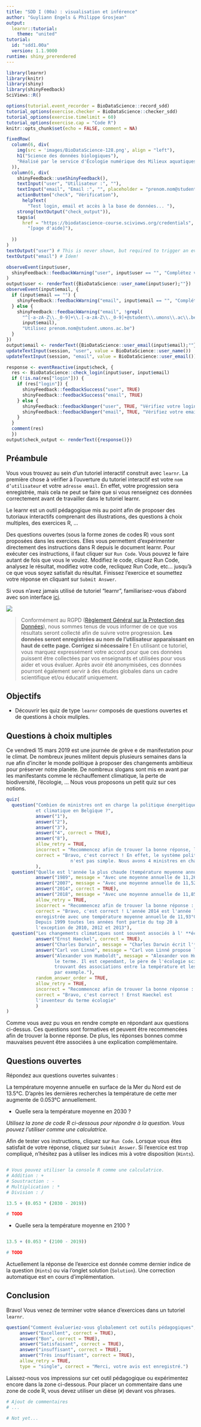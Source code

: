 ```yaml
---
title: "SDD I (00a) : visualisation et inférence"
author: "Guyliann Engels & Philippe Grosjean"
output:
  learnr::tutorial:
    theme: "united"
tutorial:
  id: "sdd1.00a"
  version: 1.1.9000
runtime: shiny_prerendered
---
```


```r
library(learnr)
library(knitr)
library(shiny)
library(shinyFeedback)
SciViews::R()

options(tutorial.event_recorder = BioDataScience::record_sdd)
tutorial_options(exercise.checker = BioDataScience::checker_sdd)
tutorial_options(exercise.timelimit = 60)
tutorial_options(exercise.cap = "Code R")
knitr::opts_chunk$set(echo = FALSE, comment = NA)

```

```r
fixedRow(
  column(6, div(
    img(src = 'images/BioDataScience-128.png', align = "left"),
    h1("Science des données biologiques"),
    "Réalisé par le service d'Écologie numérique des Milieux aquatiques, Université de Mons (Belgique)"
  )),
  column(6, div(
    shinyFeedback::useShinyFeedback(),
    textInput("user", "Utilisateur :", ""),
    textInput("email", "Email :", "", placeholder = "prenom.nom@student.umons.ac.be"),
    actionButton("check", "Vérification"),
      helpText(
        "Test login, email et accès à la base de données... "),
    strong(textOutput("check_output")),
    tags$a(
      href = "https://biodatascience-course.sciviews.org/credentials", 
        "[page d'aide]"),
      
  ))
)
textOutput("user") # This is never shown, but required to trigger an event!
textOutput("email") # Idem!
```

```r
observeEvent(input$user,
  shinyFeedback::feedbackWarning("user", input$user == "", "Complétez votre login")
)
output$user <- renderText({BioDataScience::user_name(input$user);""})
observeEvent(input$email, {
  if (input$email == "") {
    shinyFeedback::feedbackWarning("email", input$email == "", "Complétez votre email")
  } else {
    shinyFeedback::feedbackWarning("email", !grepl(
      "^[-a-zA-Z\\._0-9]+\\.[-a-zA-Z\\._0-9]+@student\\.umons\\.ac\\.be$",
      input$email),
      "Utilisez prenom.nom@student.umons.ac.be")
  }
})
output$email <- renderText({BioDataScience::user_email(input$email);""})
updateTextInput(session, "user", value = BioDataScience::user_name())
updateTextInput(session, "email", value = BioDataScience::user_email())

response <- eventReactive(input$check, {
  res <- BioDataScience::check_login(input$user, input$email)
  if (!is.na(res["login"])) {
    if (res["login"]) {
      shinyFeedback::feedbackSuccess("user", TRUE)
      shinyFeedback::feedbackSuccess("email", TRUE)
    } else {
      shinyFeedback::feedbackDanger("user", TRUE, "Vérifiez votre login")
      shinyFeedback::feedbackDanger("email", TRUE, "Vérifiez votre email")
    }
  }
  comment(res)
  })
output$check_output <- renderText({response()})
```

## Préambule

Vous vous trouvez au sein d'un tutoriel interactif construit avec `learnr`. La première chose à vérifier à l’ouverture du tutoriel interactif est votre `nom d’utilisateur` et votre `adresse email`. En effet, votre progression sera enregistrée, mais cela ne peut se faire que si vous renseignez ces données correctement avant de travailler dans le tutoriel learnr.

Le learnr est un outil pédagogique mis au point afin de proposer des tutoriaux interactifs comprenant des illustrations, des questions à choix multiples, des exercices R, … 

Des questions ouvertes (sous la forme zones de codes R) vous sont proposées dans les exercices. Elles vous permettent d’expérimenter directement des instructions dans R depuis le document learnr. Pour exécuter ces instructions, il faut cliquer sur `Run Code`. Vous pouvez le faire autant de fois que vous le voulez. Modifiez le code, cliquez Run Code, analysez le résultat, modifiez votre code, recliquez Run Code, etc… jusqu’à ce que vous soyez satisfait du résultat. Finissez l’exercice et soumettez votre réponse en cliquant sur `Submit Answer`. 

Si vous n'avez jamais utilisé de tutoriel "learnr", familiarisez-vous d'abord avec son interface [ici](http://biodatascience-course.sciviews.org/sdd-umons/learnr.html).

![](images/attention.jpg)

> Conformément au RGPD ([Règlement Général sur la Protection des Données](https://ec.europa.eu/info/law/law-topic/data-protection/reform/rules-business-and-organisations/principles-gdpr_fr)), nous sommes tenus de vous informer de ce que vos résultats seront collecté afin de suivre votre progression. **Les données seront enregistrées au nom de l'utilisateur apparaissant en haut de cette page. Corrigez si nécessaire !** En utilisant ce tutoriel, vous marquez expressément votre accord pour que ces données puissent être collectées par vos enseignants et utilisées pour vous aider et vous évaluer. Après avoir été anonymisées, ces données pourront également servir à des études globales dans un cadre scientifique et/ou éducatif uniquement.

## Objectifs

- Découvrir les quiz de type `learnr` composés de questions ouvertes et de questions à choix muliples.

## Questions à choix multiples

Ce vendredi 15 mars 2019 est une journée de grève e de manifestation pour le climat. De nombreux jeunes militent depuis plusieurs semaines dans la rue afin d'inciter le monde politique à proposer des changements ambitieux pour préserver notre planète. De nombreux slogans sont mis en avant par les manifestants comme le réchauffement climatique, la perte de biodiversité, l'écologie, ... Nous vous proposons un petit quiz sur ces notions.

```r
quiz(
  question("Combien de ministres ont en charge la politique énergétique 
           et climatique en Belgique ?",
           answer("1"),
           answer("2"),
           answer("3"),
           answer("4", correct = TRUE),
           answer("8"),
           allow_retry = TRUE,
           incorrect = "Recommencez afin de trouver la bonne réponse, le système politique belge n'est pas simple.",
           correct = "Bravo, c'est correct ! En effet, le système politique belge
                        n'est pas simple. Nous avons 4 ministres en charge de la politique environnementale en Belgique: Marie-Christine Marghem (ministre fédérale), Céline Fremault (ministre à la région Bruxelloise), Koen Van den Heuvel (ministre à la région flamande) et Paul Furlan (ministre à la région wallonne)."
           ),
  question("Quelle est l'année la plus chaude (température moyenne annuelle à Uccle) en Belgique entre 1833 et 2018 ?",
           answer("1989", message = "Avec une moyenne annuelle de 11,26°C, l'année 1989 se place à la 8e position"),
           answer("2007", message = "Avec une moyenne annuelle de 11,52°C, l'année 2007 se place à la 4e position"),
           answer("2014", correct = TRUE),
           answer("2018", message = "Avec une moyenne annuelle de 11,85°C, l'année 2018 se place à la 2e position"),
           allow_retry = TRUE,
           incorrect = "Recommencez afin de trouver la bonne réponse : ",
           correct = "Bravo, c'est correct ! L'année 2014 est l'année la plus chaude
           enregistrée avec une température moyenne annuelle de 11,93°C. 
           Depuis 1999 toutes les années font partie du top 20 à 
           l'exception de 2010, 2012 et 2013"),
  question("Les changements climatiques sont souvent associés à l' **écologie**. Quel célèbre scientifique invente le terme écologie ?",
           answer("Ernst Haeckel", correct = TRUE),
           answer("Charles Darwin", message = "Charles Darwin écrit l'**Origine des espèces** qui établit les premiers pas de la théorie de l'évolution."),
           answer("Carl von Linné", message = "Carl von Linné propose le système de classification des espèces."),
           answer("Alexander von Humboldt", message = "Alexander von Humboldt n'a pas inventé 
                  le terme. Il est cependant, le père de l'écologie scientifique en
                  trouvant des associations entre la température et les espèces 
                  par exemple."),
           random_answer_order = TRUE,
           allow_retry = TRUE,
           incorrect = "Recommencez afin de trouver la bonne réponse : ",
           correct = "Bravo, c'est correct ! Ernst Haeckel est 
           l'inventeur du terme écologie"
           )
)
```

Comme vous avez pu vous en rendre compte en répondant aux questions ci-dessus. Ces questions sont formatives et peuvent être recommencées afin de trouver la bonne réponse. De plus, les réponses bonnes comme mauvaises peuvent être associées à une explication complémentaire.

## Questions ouvertes

Répondez aux questions ouvertes suivantes : 

La température moyenne annuelle en surface de la Mer du Nord est de 13.5°C. D'après les dernières recherches la température de cette mer augmente de 0.053°C annuellement.

- Quelle sera la température moyenne en 2030 ?  

*Utilisez la zone de code R ci-dessous pour répondre à la question. Vous pouvez l'utiliser comme une calculatrice.*

Afin de tester vos instructions, cliquez sur `Run Code`. Lorsque vous êtes satisfait de votre réponse, cliquez sur `Submit Answer`. Si l'exercice est trop compliqué, n'hésitez pas à utiliser les indices mis à votre disposition (`Hints`). 

```r

```

```r
# Vous pouvez utiliser la console R comme une calculatrice. 
# Addition : +
# Soustraction : - 
# Multiplication : *
# Division : /
```

```r
13.5 + (0.053 * (2030 - 2019)) 
```

```r
# TODO
```

- Quelle sera la température moyenne en 2100 ?

```r

```

```r
13.5 + (0.053 * (2100 - 2019)) 
```

```r
# TODO
```

Actuellement la réponse de l'exercice est donnée comme dernier indice de la question (`Hints`) ou via l'onglet solution (`Solution`). Une correction automatique est en cours d'implémentation. 

## Conclusion

Bravo! Vous venez de terminer votre séance d'exercices dans un tutoriel `learnr`. 


```r
question("Comment évalueriez-vous globalement cet outils pédagogiques",
     answer("Excellent", correct = TRUE),
     answer("Bon", correct = TRUE),
     answer("Satisfaisant", correct = TRUE),
     answer("insuffisant", correct = TRUE),
     answer("Très insuffisant", correct = TRUE),
     allow_retry = TRUE,
     type = "single", correct = "Merci, votre avis est enregistré.")
```

Laissez-nous vos impressions sur cet outil pédagogique ou expérimentez encore dans la zone ci-dessous. Pour placer un commentaire dans une zone de code R, vous devez utiliser un dièse (`#`) devant vos phrases.

```r
# Ajout de commentaires 
# ...
```

```r
# Not yet...
```